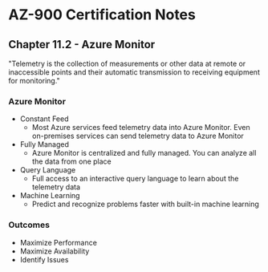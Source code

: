 # AZ-900 Certification Notes
## Chapter 11.2 - Azure Monitor

"Telemetry is the collection of measurements or other data at remote or inaccessible points and their automatic transmission to receiving equipment for monitoring."

### Azure Monitor
* Constant Feed
	* Most Azure services feed telemetry data into Azure Monitor. Even on-premises services can send telemetry data to Azure Monitor
* Fully Managed
	* Azure Monitor is centralized and fully managed. You can analyze all the data from one place
* Query Language
	* Full access to an interactive query language to learn about the telemetry data
* Machine Learning
	* Predict and recognize problems faster with built-in machine learning

### Outcomes
* Maximize Performance
* Maximize Availability
* Identify Issues
